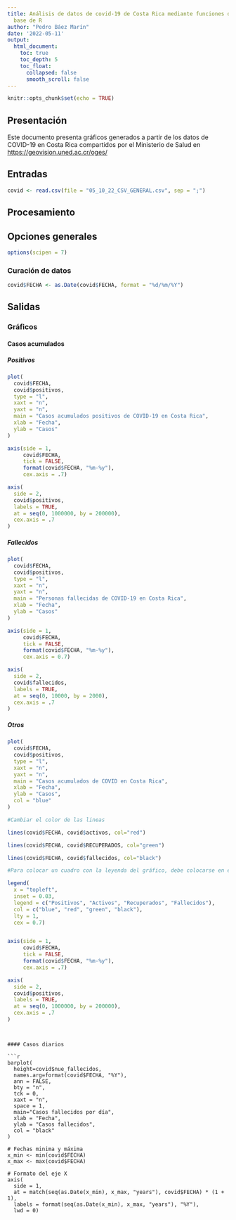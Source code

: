 ---
title: Análisis de datos de covid-19 de Costa Rica mediante funciones del paquete
  base de R
author: "Pedro Báez Marín"
date: '2022-05-11'
output: 
  html_document:
    toc: true
    toc_depth: 5
    toc_float:
      collapsed: false
      smooth_scroll: false
---

```{r setup, include=FALSE}
knitr::opts_chunk$set(echo = TRUE)
```

## Presentación 
Este documento presenta gráficos generados a partir de los datos de COVID-19 en Costa Rica compartidos por el Ministerio de Salud en [https://geovision.uned.ac.cr/oges/
](https://geovision.uned.ac.cr/oges/
)

## Entradas

```{r carga-datos}
covid <- read.csv(file = "05_10_22_CSV_GENERAL.csv", sep = ";")
```


## Procesamiento

## Opciones generales

```{r opciones-generales}
options(scipen = 7)

```


### Curación de datos

```{r}
covid$FECHA <- as.Date(covid$FECHA, format = "%d/%m/%Y")

```


## Salidas



### Gráficos



#### Casos acumulados 



##### Positivos

```{r casos-positivos-acumulados}
plot(
  covid$FECHA,
  covid$positivos,
  type = "l",
  xaxt = "n",
  yaxt = "n",
  main = "Casos acumulados positivos de COVID-19 en Costa Rica",
  xlab = "Fecha",
  ylab = "Casos"
)

axis(side = 1,
     covid$FECHA,
     tick = FALSE,
     format(covid$FECHA, "%m-%y"),
     cex.axis = .7)

axis(
  side = 2,
  covid$positivos,
  labels = TRUE,  
  at = seq(0, 1000000, by = 200000),
  cex.axis = .7
)

```

##### Fallecidos

```{r casos-fallecidos-acumulados}
plot(
  covid$FECHA,
  covid$positivos,
  type = "l",
  xaxt = "n",
  yaxt = "n",
  main = "Personas fallecidas de COVID-19 en Costa Rica",
  xlab = "Fecha",
  ylab = "Casos"
)

axis(side = 1,
     covid$FECHA,
     tick = FALSE,
     format(covid$FECHA, "%m-%y"),
     cex.axis = 0.7)

axis(
  side = 2,
  covid$fallecidos,
  labels = TRUE,  
  at = seq(0, 10000, by = 2000),
  cex.axis = .7
)

```

##### Otros

```{r casos-covid-acumulados}

plot(
  covid$FECHA,
  covid$positivos,
  type = "l",
  xaxt = "n",
  yaxt = "n",
  main = "Casos acumulados de COVID en Costa Rica",
  xlab = "Fecha",
  ylab = "Casos",
  col = "blue"
)

#Cambiar el color de las lineas

lines(covid$FECHA, covid$activos, col="red")

lines(covid$FECHA, covid$RECUPERADOS, col="green")

lines(covid$FECHA, covid$fallecidos, col="black")

#Para colocar un cuadro con la leyenda del gráfico, debe colocarse en el mismo orden en el que se colocaron los datos

legend(
  x = "topleft",
  inset = 0.03,
  legend = c("Positivos", "Activos", "Recuperados", "Fallecidos"),
  col = c("blue", "red", "green", "black"),
  lty = 1,
  cex = 0.7)


axis(side = 1,
     covid$FECHA,
     tick = FALSE,
     format(covid$FECHA, "%m-%y"),
     cex.axis = .7)

axis(
  side = 2,
  covid$positivos,
  labels = TRUE,  
  at = seq(0, 1000000, by = 200000),
  cex.axis = .7
)
```

```


#### Casos diarios

```{r casos-nuevos-fallecidos}
barplot(
  height=covid$nue_fallecidos,
  names.arg=format(covid$FECHA, "%Y"),
  ann = FALSE, 
  bty = "n", 
  tck = 0, 
  xaxt = "n",
  space = 1,
  main="Casos fallecidos por día",
  xlab = "Fecha",
  ylab = "Casos fallecidos",
  col = "black"
)

# Fechas minima y máxima
x_min <- min(covid$FECHA)
x_max <- max(covid$FECHA)

# Formato del eje X
axis(
  side = 1,
  at = match(seq(as.Date(x_min), x_max, "years"), covid$FECHA) * (1 + 1),
  labels = format(seq(as.Date(x_min), x_max, "years"), "%Y"),
  lwd = 0)
```


